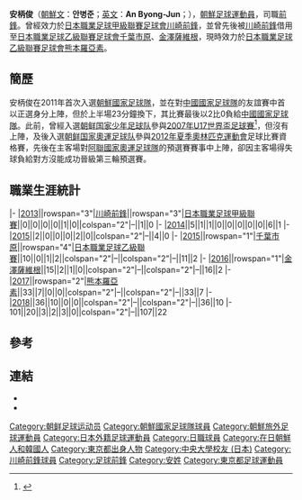{{Infobox Football biography
| playername     = 安柄俊<br>안병준
| fullname       = 安柄俊<br>안병준
| nickname       = 
| image          =
| dateofbirth    = {{Birth date and age|1990|5|22}}
| cityofbirth    = [[東京都|東京都]][[國分寺市|國分寺市]]
| countryofbirth = [[日本|日本]]
| height         = {{height|m=1.83}}
| currentclub    = [[熊本羅亞素|熊本羅亞素]]
| clubnumber     = 9
| position       = [[前鋒_(足球)|中鋒]]
| youthyears1    = 2009-2012
| youthclubs1    = [[中央大學_(日本)|中央大學]]
| years1 = 2013-2016
| clubs1 = [[川崎前鋒|川崎前鋒]]
| caps1 = 5
| goals1 = 1
| years2 = 2015
| clubs2 = → [[JEF聯市原·千葉|千葉市原]] (借用)
| caps2 = 10
| goals2 = 0
| years3 = 2016
| clubs3 = → [[金澤薩維根|金澤薩維根]] (借用)
| caps3 = 15
| goals3 = 2
| years4 = 2017-
| clubs4 =  [[熊本羅亞素|熊本羅亞素]] 
| caps4 = 69
| goals4 = 17
| nationalyears1 = 2007
| nationalteam1 = [[朝鲜国家足球队|朝鲜国家少年足球队]]
| nationalcaps1 = 0
| nationalgoals1 = 0
| nationalyears2 = 2011
| nationalteam2 = [[朝鲜国家足球队|朝鲜国家奧運足球队]]
| nationalcaps2 = 2
| nationalgoals2 = 0
| nationalyears3 = 2011-
| nationalteam3 = [[朝鲜国家足球队|朝鲜国家足球队]]
| nationalcaps3 = 8
| nationalgoals3 = 0
| pcupdate = 9 February 2013
| ntupdate = 9 February 2013
}}

'''安柄俊'''（[[朝鮮文|朝鮮文]]：'''안병준'''；[[英文|英文]]：'''An Byong-Jun'''；{{bd|1990年|5月22日}}），[[朝鮮|朝鮮]][[足球|足球]][[運動員|運動員]]，司職[[前鋒|前鋒]]。曾經效力於[[日本職業足球甲級聯賽|日本職業足球甲級聯賽]][[足球會|足球會]][[川崎前鋒|川崎前鋒]]，並曾先後被[[川崎前鋒|川崎前鋒]]借用至[[日本職業足球乙級聯賽|日本職業足球乙級聯賽]][[足球會|足球會]][[JEF聯市原·千葉|千葉市原]]、[[金澤薩維根|金澤薩維根]]，現時效力於[[日本職業足球乙級聯賽|日本職業足球乙級聯賽]][[足球會|足球會]][[熊本羅亞素|熊本羅亞素]]。

==簡歷==

安柄俊在2011年首次入選[[朝鮮國家足球隊|朝鮮國家足球隊]]，並在對[[中國國家足球隊|中國國家足球隊]]的友誼賽中首以正選身分上陣，但於上半場23分鐘換下，其比賽最後以2比0負給[[中國國家足球隊|中國國家足球隊]]。此前，曾經入選[[朝鲜国家少年足球队|朝鲜国家少年足球队]]參與[[2007年U17世界盃足球賽|2007年U17世界盃足球賽]]<ref>{{FIFA player|275536}}</ref>，但沒有上陣，及後入選[[朝鲜国家奧運足球队|朝鲜国家奧運足球队]]參與[[2012年夏季奧林匹克運動會|2012年夏季奧林匹克運動會]]足球比賽資格賽，先後在主客場對[[阿聯國家奧運足球隊|阿聯國家奧運足球隊]]的預選賽賽事中上陣，卻因主客場得失球負給對方沒能成功晉級第三輪預選賽。

== 職業生涯統計 ==
{{Football player statistics 1|YY}}
{{Football player statistics 2|JPN|YY}}
|-
|[[2013年日本職業足球甲級聯賽|2013]]||rowspan="3"|[[川崎前鋒|川崎前鋒]]||rowspan="3"|[[日本職業足球甲級聯賽|日本職業足球甲級聯賽]]||0||0||0||0||1||0||colspan="2"|–||1||0
|-
|[[2014年日本職業足球甲級聯賽|2014]]||5||1||1||0||0||0||0||0||6||1
|-
|[[2015年日本職業足球甲級聯賽|2015]]||2||0||0||0||2||0||colspan="2"|–||4||0
|-
|[[2015年日本職業足球乙級聯賽|2015]]||rowspan="1"|[[JEF聯市原·千葉|千葉市原]]||rowspan="4"|[[日本職業足球乙級聯賽|日本職業足球乙級聯賽]]||10||0||1||2||colspan="2"|–||colspan="2"|–||11||2
|-
|[[2016年日本職業足球乙級聯賽|2016]]||rowspan="1"|[[金澤薩維根|金澤薩維根]]||15||2||1||0||colspan="2"|–||colspan="2"|–||16||2
|-
|[[2017年日本職業足球乙級聯賽|2017]]||rowspan="2"|[[熊本羅亞素|熊本羅亞素]]||33||7||0||0||colspan="2"|–||colspan="2"|–||33||7
|-
|[[2018年日本職業足球乙級聯賽|2018]]||36||10||0||0||colspan="2"|–||colspan="2"|–||36||10
|-
{{Football player statistics 3|2|JPN}}101||20||3||2||3||0||colspan="2"|–||107||22
{{Football player statistics end}}

==參考==
{{Reflist}}


== 連結 ==
* {{NFT player|pid=42913}}
* {{twitter|byongjun0522}}

{{2015年東亞盃足球賽朝鮮參賽名單}}
{{2017年東亞足球錦標賽朝鮮參賽名單}}

{{DEFAULTSORT:An, Byong-Jun}}
[[Category:朝鲜足球运动员|Category:朝鲜足球运动员]]
[[Category:朝鮮國家足球隊球員|Category:朝鮮國家足球隊球員]]
[[Category:朝鮮旅外足球運動員|Category:朝鮮旅外足球運動員]]
[[Category:日本外籍足球運動員|Category:日本外籍足球運動員]]
[[Category:日職球員|Category:日職球員]]
[[Category:在日朝鮮人和韓國人|Category:在日朝鮮人和韓國人]]
[[Category:東京都出身人物|Category:東京都出身人物]]
[[Category:中央大學校友_(日本)|Category:中央大學校友 (日本)]]
[[Category:川崎前鋒球員|Category:川崎前鋒球員]]
[[Category:足球前鋒|Category:足球前鋒]]
[[Category:安姓|Category:安姓]]
[[Category:東京都足球運動員|Category:東京都足球運動員]]